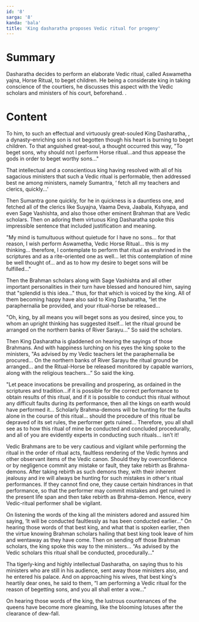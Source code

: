 ```yaml
---
id: '8'
sarga: '8'
kanda: 'bala'
title: 'King dasharatha proposes Vedic ritual for progeny'
---
```


# Summary

Dasharatha decides to perform an elaborate Vedic ritual, called Aswametha yajna, Horse Ritual, to beget children. He
being a considerate king in taking conscience of the courtiers, he discusses this aspect with the Vedic scholars and
ministers of his court, beforehand. .

# Content

To him, to such an effectual and virtuously great-souled King Dasharatha, , a dynasty-enriching son is not begotten
though his heart is burning to beget children. To that anguished great-soul, a thought occurred this way, "To beget
sons, why should not I perform Horse ritual...and thus appease the gods in order to beget worthy sons..."

That intellectual and a conscientious king having resolved with all of his sagacious ministers that such a Vedic ritual
is performable, then addressed best ne among ministers, namely Sumantra, ‘ fetch all my teachers and clerics,
quickly...’

Then Sumantra gone quickly, for he in quickness is a dauntless one, and fetched all of the clerics like Suyajna, Vaama
Deva, Jaabala, Kshyapa, and even Sage Vashishta, and also those other eminent Brahman that are Vedic scholars. Then on
adoring them virtuous King Dasharatha spoke this impressible sentence that included justification and meaning.

"My mind is tumultuous without quietude for I have no sons... for that reason, I wish perform Aswametha, Vedic Horse
Ritual... this is my thinking... therefore, I contemplate to perform that ritual as enshrined in the scriptures and as a
rite-oriented one as well... let this contemplation of mine be well thought of... and as to how my desire to beget sons
will be fulfilled..."

Then the Brahman scholars along with Sage Vashishta and all other important personalities in their turn have blessed and
honoured him, saying that "splendid is this idea..." thus, for that which is voiced by the king. All of them becoming
happy have also said to King Dasharatha, "let the paraphernalia be provided, and your ritual-horse be released...

"Oh, king, by all means you will beget sons as you desired, since you, to whom an upright thinking has suggested
itself... let the ritual ground be arranged on the northern banks of River Sarayu...” So said the scholars.

Then King Dasharatha is gladdened on hearing the sayings of those Brahmans. And with happiness lurching on his eyes the
king spoke to the ministers, "As advised by my Vedic teachers let the paraphernalia be procured... On the northern banks
of River Sarayu the ritual ground be arranged... and the Ritual-Horse be released monitored by capable warriors, along
with the religious teachers...” So said the king.

"Let peace invocations be prevailing and prospering, as ordained in the scriptures and tradition...if it is possible for
the correct performance to obtain results of this ritual, and if it is possible to conduct this ritual without any
difficult faults during its performance, then all the kings on earth would have performed it... Scholarly Brahma-demons
will be hunting for the faults alone in the course of this ritual... should the procedure of this ritual be depraved of
its set rules, the performer gets ruined... Therefore, you all shall see as to how this ritual of mine be conducted and
concluded procedurally, and all of you are evidently experts in conducting such rituals... isn’t it!

Vedic Brahmans are to be very cautious and vigilant while performing the ritual in the order of ritual acts, faultless
rendering of the Vedic hymns and other observant items of the Vedic canon. Should they by overconfidence or by
negligence commit any mistake or fault, they take rebirth as Brahma-demons. After taking rebirth as such demons they,
with their inherent jealousy and ire will always be hunting for such mistakes in other's ritual performances. If they
cannot find one, they cause certain hindrances in that performance, so that the performer may commit mistakes and get
ruined in the present life span and then take rebirth as Brahma-demon. Hence, every Vedic-ritual performer shall be
vigilant.

On listening the words of the king all the ministers adored and assured him saying, ‘It will be conducted faultlessly as
has been conducted earlier...” On hearing those words of that best king, and what that is spoken earlier, then the
virtue knowing Brahman scholars hailing that best king took leave of him and wentaway as they have come. Then on sending
off those Brahman scholars, the king spoke this way to the ministers... “As advised by the Vedic scholars this ritual
shall be conducted, procedurally..."

Tha tigerly-king and highly intellectual Dasharatha, on saying thus to his ministers who are still in his audience, sent
away those ministers also, and he entered his palace. And on approaching his wives, that best king's heartily dear ones,
he said to them, “I am performing a Vedic ritual for the reason of begetting sons, and you all shall enter a vow...”

On hearing those words of the king, the lustrous countenances of the queens have become more gleaming, like the blooming
lotuses after the clearance of dew-fall.
